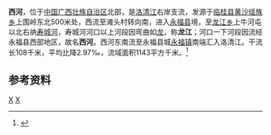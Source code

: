 {{Otheruses|西河|other=同名或類似名的其它條目描述}}
{{Infobox River
  | river_name      = 西河
  | image_name      = 
  | image_size      = 
  | caption         = 
  | origin          = [[广西壮族自治区|广西壮族自治区]][[临桂县|临桂县]][[黄沙瑶族乡|黄沙瑶族乡]]上围岭
  | mouth           = 广西壮族自治区[[永福县|永福县]][[永福镇_(永福县)|永福镇]][[洛清江|洛清江]]
  | basin_countries = 广西临桂县、永福县
  | length          = 108 km
  | elevation       = 
  | mouth_elevation = 
  | discharge       = 
  | watershed       = 1143 km<sup>2</sup>
}}
'''西河'''，位于[[中国|中国]][[广西壮族自治区|广西壮族自治区]]北部，是[[洛清江|洛清江]]右岸支流，发源于[[临桂县|临桂县]][[黄沙瑶族乡|黄沙瑶族乡]]上围岭东北500米处，西流至滩头村转向南，进入[[永福县|永福县]]境，至[[龙江乡_(永福县)|龙江乡]]上牛河屯以北右纳[[寿城河|寿城河]]，寿城河河口以上河段因弯曲如[[龙|龙]]，称'''龙江'''；河口一下河段因流经永福县西部地区，故名'''西河'''。西河东南流至永福县城[[永福镇_(永福县)|永福镇]]南端汇入洛清江。干流长108千米，平均比降2.97‰，流域面积1143平方千米。<ref name="中国河湖大典">{{cite book zh |author=《[[中国河湖大典|中国河湖大典]]》编纂委员会 |title=《中国河湖大典·珠江卷》 |format=M|edition=1 |location=北京 |publisher=中国水利水电出版社 |date=2013年1月 |pages=119页 |id= ISBN 978-7-5170-0561-2}}</ref>

==参考资料==
{{reflist}}

[[Category:柳江水系|X]]
[[Category:广西河流|X]]
